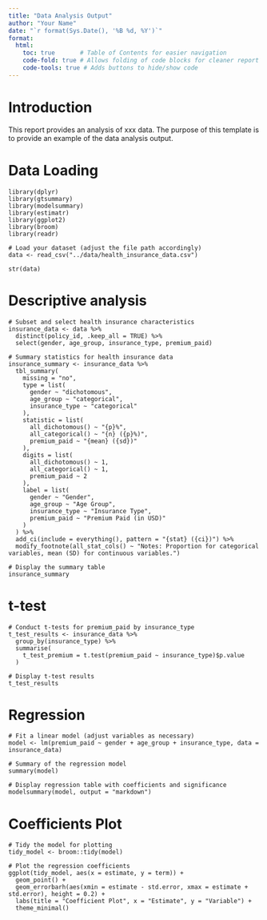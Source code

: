 ```yaml
---
title: "Data Analysis Output"
author: "Your Name"
date: "`r format(Sys.Date(), '%B %d, %Y')`"
format:
  html:
    toc: true       # Table of Contents for easier navigation
    code-fold: true # Allows folding of code blocks for cleaner report view
    code-tools: true # Adds buttons to hide/show code
---
```


# Introduction

This report provides an analysis of xxx data. The purpose of this template is to provide an example of the data analysis output.

# Data Loading

```
library(dplyr)
library(gtsummary)
library(modelsummary)
library(estimatr)
library(ggplot2)
library(broom)
library(readr)

# Load your dataset (adjust the file path accordingly)
data <- read_csv("../data/health_insurance_data.csv")

str(data)

```


# Descriptive analysis

```
# Subset and select health insurance characteristics
insurance_data <- data %>%
  distinct(policy_id, .keep_all = TRUE) %>%
  select(gender, age_group, insurance_type, premium_paid)

# Summary statistics for health insurance data
insurance_summary <- insurance_data %>%
  tbl_summary(
    missing = "no",
    type = list(
      gender ~ "dichotomous",
      age_group ~ "categorical",
      insurance_type ~ "categorical"
    ),
    statistic = list(
      all_dichotomous() ~ "{p}%",
      all_categorical() ~ "{n} ({p}%)",
      premium_paid ~ "{mean} ({sd})"
    ),
    digits = list(
      all_dichotomous() ~ 1,
      all_categorical() ~ 1,
      premium_paid ~ 2
    ),
    label = list(
      gender ~ "Gender",
      age_group ~ "Age Group",
      insurance_type ~ "Insurance Type",
      premium_paid ~ "Premium Paid (in USD)"
    )
  ) %>%
  add_ci(include = everything(), pattern = "{stat} ({ci})") %>%
  modify_footnote(all_stat_cols() ~ "Notes: Proportion for categorical variables, mean (SD) for continuous variables.") 

# Display the summary table
insurance_summary

```

# t-test
```
# Conduct t-tests for premium_paid by insurance_type
t_test_results <- insurance_data %>%
  group_by(insurance_type) %>%
  summarise(
    t_test_premium = t.test(premium_paid ~ insurance_type)$p.value
  )

# Display t-test results
t_test_results
```

# Regression

```
# Fit a linear model (adjust variables as necessary)
model <- lm(premium_paid ~ gender + age_group + insurance_type, data = insurance_data)

# Summary of the regression model
summary(model)

# Display regression table with coefficients and significance
modelsummary(model, output = "markdown")
```
# Coefficients Plot
```
# Tidy the model for plotting
tidy_model <- broom::tidy(model)

# Plot the regression coefficients
ggplot(tidy_model, aes(x = estimate, y = term)) +
  geom_point() +
  geom_errorbarh(aes(xmin = estimate - std.error, xmax = estimate + std.error), height = 0.2) +
  labs(title = "Coefficient Plot", x = "Estimate", y = "Variable") +
  theme_minimal()
```